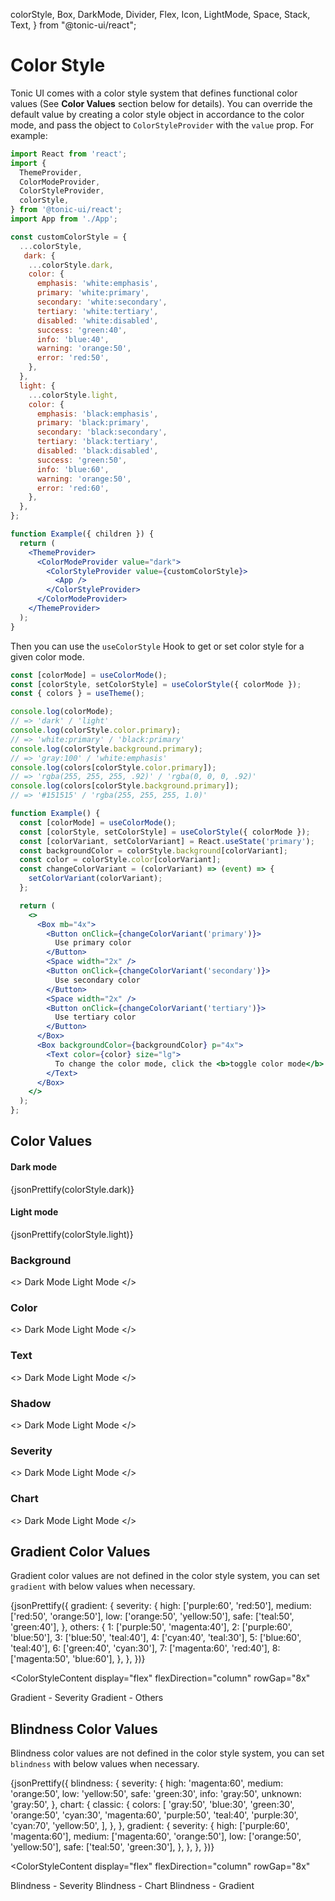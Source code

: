  colorStyle,
  Box,
  DarkMode,
  Divider,
  Flex,
  Icon,
  LightMode,
  Space,
  Stack,
  Text,
} from "@tonic-ui/react";

# Color Style

Tonic UI comes with a color style system that defines functional color values (See **Color Values** section below for details). You can override the default value by creating a color style object in accordance to the color mode, and pass the object to `ColorStyleProvider` with the `value` prop. For example:

```jsx disabled
import React from 'react';
import {
  ThemeProvider,
  ColorModeProvider,
  ColorStyleProvider,
  colorStyle,
} from '@tonic-ui/react';
import App from './App';

const customColorStyle = {
  ...colorStyle,
   dark: {
    ...colorStyle.dark,
    color: {
      emphasis: 'white:emphasis',
      primary: 'white:primary',
      secondary: 'white:secondary',
      tertiary: 'white:tertiary',
      disabled: 'white:disabled',
      success: 'green:40',
      info: 'blue:40',
      warning: 'orange:50',
      error: 'red:50',
    },
  },
  light: {
    ...colorStyle.light,
    color: {
      emphasis: 'black:emphasis',
      primary: 'black:primary',
      secondary: 'black:secondary',
      tertiary: 'black:tertiary',
      disabled: 'black:disabled',
      success: 'green:50',
      info: 'blue:60',
      warning: 'orange:50',
      error: 'red:60',
    },
  },
};

function Example({ children }) {
  return (
    <ThemeProvider>
      <ColorModeProvider value="dark">
        <ColorStyleProvider value={customColorStyle}>
          <App />
        </ColorStyleProvider>
      </ColorModeProvider>
    </ThemeProvider>
  );
}
```

Then you can use the `useColorStyle` Hook to get or set color style for a given color mode.

```jsx disabled
const [colorMode] = useColorMode();
const [colorStyle, setColorStyle] = useColorStyle({ colorMode });
const { colors } = useTheme();

console.log(colorMode);
// => 'dark' / 'light'
console.log(colorStyle.color.primary);
// => 'white:primary' / 'black:primary'
console.log(colorStyle.background.primary);
// => 'gray:100' / 'white:emphasis'
console.log(colors[colorStyle.color.primary]);
// => 'rgba(255, 255, 255, .92)' / 'rgba(0, 0, 0, .92)'
console.log(colors[colorStyle.background.primary]);
// => '#151515' / 'rgba(255, 255, 255, 1.0)'
```

```jsx
function Example() {
  const [colorMode] = useColorMode();
  const [colorStyle, setColorStyle] = useColorStyle({ colorMode });
  const [colorVariant, setColorVariant] = React.useState('primary');
  const backgroundColor = colorStyle.background[colorVariant];
  const color = colorStyle.color[colorVariant];
  const changeColorVariant = (colorVariant) => (event) => {
    setColorVariant(colorVariant);
  };

  return (
    <>
      <Box mb="4x">
        <Button onClick={changeColorVariant('primary')}>
          Use primary color
        </Button>
        <Space width="2x" />
        <Button onClick={changeColorVariant('secondary')}>
          Use secondary color
        </Button>
        <Space width="2x" />
        <Button onClick={changeColorVariant('tertiary')}>
          Use tertiary color
        </Button>
      </Box>
      <Box backgroundColor={backgroundColor} p="4x">
        <Text color={color} size="lg">
          To change the color mode, click the <b>toggle color mode</b> button at the top right corner.
        </Text>
      </Box>
    </>
  );
};
```

## Color Values

#### Dark mode

<Box mb="6x">
  <CodeBlock>
    {jsonPrettify(colorStyle.dark)}
  </CodeBlock>
</Box>

#### Light mode

<Box mb="6x">
  <CodeBlock>
    {jsonPrettify(colorStyle.light)}
  </CodeBlock>
</Box>

### Background

<>
  <DarkMode>
    <ColorStyleContent>
      <ColorStyleHeader>
        <Flex alignItems="center">
          <Icon icon="moon" size="6x" color="yellow:50" />
          <Space width="2x" />
          <Text fontSize="lg" lineHeight="lg">
            Dark Mode
          </Text>
        </Flex>
        <Divider my="2x" />
      </ColorStyleHeader>
      <ColorStyleBody colorType="background" />
    </ColorStyleContent>
  </DarkMode>
  <LightMode>
    <ColorStyleContent>
      <ColorStyleHeader>
        <Flex alignItems="center">
          <Icon icon="sun" size="6x" color="yellow:50" />
          <Space width="2x" />
          <Text fontSize="lg" lineHeight="lg">
            Light Mode
          </Text>
        </Flex>
        <Divider my="2x" />
      </ColorStyleHeader>
      <ColorStyleBody colorType="background" />
    </ColorStyleContent>
  </LightMode>
</>

### Color

<>
  <DarkMode>
    <ColorStyleContent>
      <ColorStyleHeader>
        <Flex alignItems="center">
          <Icon icon="moon" size="6x" color="yellow:50" />
          <Space width="2x" />
          <Text fontSize="lg" lineHeight="lg">
            Dark Mode
          </Text>
        </Flex>
        <Divider my="2x" />
      </ColorStyleHeader>
      <ColorStyleBody colorType="color" />
    </ColorStyleContent>
  </DarkMode>
  <LightMode>
    <ColorStyleContent>
      <ColorStyleHeader>
        <Flex alignItems="center">
          <Icon icon="sun" size="6x" color="yellow:50" />
          <Space width="2x" />
          <Text fontSize="lg" lineHeight="lg">
            Light Mode
          </Text>
        </Flex>
        <Divider my="2x" />
      </ColorStyleHeader>
      <ColorStyleBody colorType="color" />
    </ColorStyleContent>
  </LightMode>
</>


### Text

<>
  <DarkMode>
    <ColorStyleContent>
      <ColorStyleHeader>
        <Flex alignItems="center">
          <Icon icon="moon" size="6x" color="yellow:50" />
          <Space width="2x" />
          <Text fontSize="lg" lineHeight="lg">
            Dark Mode
          </Text>
        </Flex>
        <Divider my="2x" />
      </ColorStyleHeader>
      <ColorStyleBody colorType="text" />
    </ColorStyleContent>
  </DarkMode>
  <LightMode>
    <ColorStyleContent>
      <ColorStyleHeader>
        <Flex alignItems="center">
          <Icon icon="sun" size="6x" color="yellow:50" />
          <Space width="2x" />
          <Text fontSize="lg" lineHeight="lg">
            Light Mode
          </Text>
        </Flex>
        <Divider my="2x" />
      </ColorStyleHeader>
      <ColorStyleBody colorType="text" />
    </ColorStyleContent>
  </LightMode>
</>

### Shadow

<>
  <DarkMode>
    <ColorStyleContent>
      <ColorStyleHeader>
        <Flex alignItems="center">
          <Icon icon="moon" size="6x" color="yellow:50" />
          <Space width="2x" />
          <Text fontSize="lg" lineHeight="lg">
            Dark Mode
          </Text>
        </Flex>
        <Divider my="2x" />
      </ColorStyleHeader>
      <ColorStyleBody
        colorType="shadow"
        templateColumns="repeat(auto-fill, minmax(240px, 1fr))"
      />
    </ColorStyleContent>
  </DarkMode>
  <LightMode>
    <ColorStyleContent>
      <ColorStyleHeader>
        <Flex alignItems="center">
          <Icon icon="sun" size="6x" color="yellow:50" />
          <Space width="2x" />
          <Text fontSize="lg" lineHeight="lg">
            Light Mode
          </Text>
        </Flex>
        <Divider my="2x" />
      </ColorStyleHeader>
      <ColorStyleBody
        colorType="shadow"
        templateColumns="repeat(auto-fill, minmax(240px, 1fr))"
      />
    </ColorStyleContent>
  </LightMode>
</>

### Severity

<>
  <DarkMode>
    <ColorStyleContent>
      <ColorStyleHeader>
        <Flex alignItems="center">
          <Icon icon="moon" size="6x" color="yellow:50" />
          <Space width="2x" />
          <Text fontSize="lg" lineHeight="lg">
            Dark Mode
          </Text>
        </Flex>
        <Divider my="2x" />
      </ColorStyleHeader>
      <ColorStyleBody colorType="severity" />
    </ColorStyleContent>
  </DarkMode>
  <LightMode>
    <ColorStyleContent>
      <ColorStyleHeader>
        <Flex alignItems="center">
          <Icon icon="sun" size="6x" color="yellow:50" />
          <Space width="2x" />
          <Text fontSize="lg" lineHeight="lg">
            Light Mode
          </Text>
        </Flex>
        <Divider my="2x" />
      </ColorStyleHeader>
      <ColorStyleBody colorType="severity" />
    </ColorStyleContent>
  </LightMode>
</>

### Chart

<>
  <DarkMode>
    <ColorStyleContent>
      <ColorStyleHeader>
        <Flex alignItems="center">
          <Icon icon="moon" size="6x" color="yellow:50" />
          <Space width="2x" />
          <Text fontSize="lg" lineHeight="lg">
            Dark Mode
          </Text>
        </Flex>
        <Divider my="2x" />
      </ColorStyleHeader>
      <ColorStyleBody colorType="chart.classic.colors" />
    </ColorStyleContent>
  </DarkMode>
  <LightMode>
    <ColorStyleContent>
      <ColorStyleHeader>
        <Flex alignItems="center">
          <Icon icon="sun" size="6x" color="yellow:50" />
          <Space width="2x" />
          <Text fontSize="lg" lineHeight="lg">
            Light Mode
          </Text>
        </Flex>
        <Divider my="2x" />
      </ColorStyleHeader>
      <ColorStyleBody colorType="chart.classic.colors" />
    </ColorStyleContent>
  </LightMode>
</>

## Gradient Color Values

Gradient color values are not defined in the color style system, you can set `gradient` with below values when necessary.

<CodeBlock>
  {jsonPrettify({
    gradient: {
      severity: {
        high: ['purple:60', 'red:50'],
        medium: ['red:50', 'orange:50'],
        low: ['orange:50', 'yellow:50'],
        safe: ['teal:50', 'green:40'],
      },
      others: {
        1: ['purple:50', 'magenta:40'],
        2: ['purple:60', 'blue:50'],
        3: ['blue:50', 'teal:40'],
        4: ['cyan:40', 'teal:30'],
        5: ['blue:60', 'teal:40'],
        6: ['green:40', 'cyan:30'],
        7: ['magenta:60', 'red:40'],
        8: ['magenta:50', 'blue:60'],
      },
    },
  })}
</CodeBlock>

<ColorStyleContent
  display="flex"
  flexDirection="column"
  rowGap="8x"
>
  <Box>
    <ColorStyleHeader>
      <Text fontSize="lg" lineHeight="lg">
        Gradient - Severity
      </Text>
      <Divider my="2x" />
    </ColorStyleHeader>
    <ColorStyleBody
      colorStyle={{
        gradient: {
          high: ['purple:60', 'red:50'],
          medium: ['red:50', 'orange:50'],
          low: ['orange:50', 'yellow:50'],
          safe: ['teal:50', 'green:40'],
        },
      }}
      colorType="gradient"
      templateColumns="repeat(auto-fill, minmax(240px, 1fr))"
    />
  </Box>
  <Box>
    <ColorStyleHeader>
      <Text fontSize="lg" lineHeight="lg">
        Gradient - Others
      </Text>
      <Divider my="2x" />
    </ColorStyleHeader>
    <ColorStyleBody
      colorStyle={{
        gradient: {
          1: ['purple:50', 'magenta:40'],
          2: ['purple:60', 'blue:50'],
          3: ['blue:50', 'teal:40'],
          4: ['cyan:40', 'teal:30'],
          5: ['blue:60', 'teal:40'],
          6: ['green:40', 'cyan:30'],
          7: ['magenta:60', 'red:40'],
          8: ['magenta:50', 'blue:60'],
        },
      }}
      colorType="gradient"
      templateColumns="repeat(auto-fill, minmax(240px, 1fr))"
    />
  </Box>
</ColorStyleContent>

## Blindness Color Values

Blindness color values are not defined in the color style system, you can set `blindness` with below values when necessary.

<CodeBlock>
  {jsonPrettify({
    blindness: {
      severity: {
        high: 'magenta:60',
        medium: 'orange:50',
        low: 'yellow:50',
        safe: 'green:30',
        info: 'gray:50',
        unknown: 'gray:50',
      },
      chart: {
        classic: {
          colors: [
            'gray:50',
            'blue:30',
            'green:30',
            'orange:50',
            'cyan:30',
            'magenta:60',
            'purple:50',
            'teal:40',
            'purple:30',
            'cyan:70',
            'yellow:50',
          ],
        },
      },
      gradient: {
        severity: {
          high: ['purple:60', 'magenta:60'],
          medium: ['magenta:60', 'orange:50'],
          low: ['orange:50', 'yellow:50'],
          safe: ['teal:50', 'green:30'],
        },
      },
    },
  })}
</CodeBlock>

<ColorStyleContent
  display="flex"
  flexDirection="column"
  rowGap="8x"
>
  <Box>
    <ColorStyleHeader>
      <Text fontSize="lg" lineHeight="lg">
        Blindness - Severity
      </Text>
      <Divider my="2x" />
    </ColorStyleHeader>
    <ColorStyleBody
      colorStyle={{
        severity: {
          high: 'magenta:60',
          medium: 'orange:50',
          low: 'yellow:50',
          safe: 'green:30',
          info: 'gray:50',
          unknown: 'gray:50',
        },
      }}
      colorType="severity"
    />
  </Box>
  <Box>
    <ColorStyleHeader>
      <Text fontSize="lg" lineHeight="lg">
        Blindness - Chart
      </Text>
      <Divider my="2x" />
    </ColorStyleHeader>
    <ColorStyleBody
      colorStyle={{
        chart: {
          classic: {
            colors: [
              'gray:50',
              'blue:30',
              'green:30',
              'orange:50',
              'cyan:30',
              'magenta:60',
              'purple:50',
              'teal:40',
              'purple:30',
              'cyan:70',
              'yellow:50',
            ],
          },
        },
      }}
      colorType="chart.classic.colors"
    />
  </Box>
  <Box>
    <ColorStyleHeader>
      <Text fontSize="lg" lineHeight="lg">
        Blindness - Gradient
      </Text>
      <Divider my="2x" />
    </ColorStyleHeader>
    <ColorStyleBody
      colorStyle={{
        gradient: {
          high: ['purple:60', 'magenta:60'],
          medium: ['magenta:60', 'orange:50'],
          low: ['orange:50', 'yellow:50'],
          safe: ['teal:50', 'green:30'],
        },
      }}
      colorType="gradient"
      templateColumns="repeat(auto-fill, minmax(240px, 1fr))"
    />
  </Box>
</ColorStyleContent>
